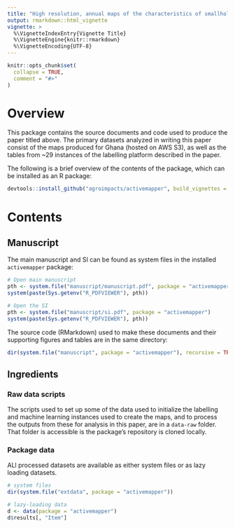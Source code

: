 ```yaml
---
title: "High resolution, annual maps of the characteristics of smallholder-dominated croplands at national scales"
output: rmarkdown::html_vignette
vignette: >
  %\VignetteIndexEntry{Vignette Title}
  %\VignetteEngine{knitr::rmarkdown}
  %\VignetteEncoding{UTF-8}
---
```


```r
knitr::opts_chunk$set(
  collapse = TRUE,
  comment = "#>"
)
```

# Overview

This package contains the source documents and code used to produce the paper titled above. The primary datasets analyzed in writing this paper consist of the maps produced for Ghana (hosted on AWS S3), as well as the tables from ~29 instances of the labelling platform described in the paper. 

The following is a brief overview of the contents of the package, which can be installed as an R package:

```r
devtools::install_github("agroimpacts/activemapper", build_vignettes = TRUE)
```

# Contents
## Manuscript
The main manuscript and SI can be found as system files in the installed `activemapper` package:

```r
# Open main manuscript
pth <- system.file("manuscript/manuscript.pdf", package = "activemapper")
system(paste(Sys.getenv("R_PDFVIEWER"), pth))

# Open the SI
pth <- system.file("manuscript/si.pdf", package = "activemapper")
system(paste(Sys.getenv("R_PDFVIEWER"), pth))

```

The source code (RMarkdown) used to make these documents and their supporting figures and tables are in the same directory:
```r
dir(system.file("manuscript", package = "activemapper"), recursive = TRUE)
```

## Ingredients
### Raw data scripts
The scripts used to set up some of the data used to initialize the labelling and machine learning instances used to create the maps, and to process the outputs from these for analysis in this paper, are in a `data-raw` folder. That folder is accessible is the package's repository is cloned locally. 

### Package data

ALl processed datasets are available as either system files or as lazy loading datasets.   
```r
# system files
dir(system.file("extdata", package = "activemapper"))

# lazy-loading data
d <- data(package = "activemapper")
d$results[, "Item"]
```



